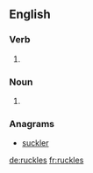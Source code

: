 ==English==

===Verb===
{{head|en|verb form}}

# {{en-third-person singular of|ruckle}}

===Noun===
{{head|en|plural}}

# {{plural of|ruckle|lang=en}}

===Anagrams===
* [[suckler#English|suckler]]

[[de:ruckles]]
[[fr:ruckles]]